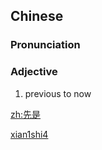 ==Chinese==
{{zh-forms}}

===Pronunciation===
{{zh-pron
|m=xiānshì
|cat=a
}}

===Adjective===
{{zh-adj}}

# {{lb|zh|literary}} previous to now

[[Category:Mandarin literary terms|xian1shi4]]

[[zh:先是]]